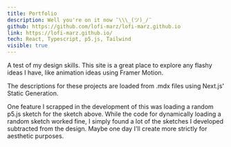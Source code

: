```yaml
---
title: Portfolio
description: Well you're on it now ¯\\\_(ツ)_/¯
github: https://github.com/lofi-marz/lofi-marz.github.io
link: https://lofi-marz.github.io/
tech: React, Typescript, p5.js, Tailwind
visible: true
---
```

A test of my design skills.
This site is a great place to explore any flashy ideas I have, like animation ideas using Framer Motion.

The descriptions for these projects are loaded from .mdx files using Next.js' Static Generation.

One feature I scrapped in the development of this was loading a random p5.js sketch for the sketch above.
While the code for dynamically loading a random sketch worked fine, I simply found a lot of the sketches I developed subtracted from the design.
Maybe one day I'll create more strictly for aesthetic purposes.